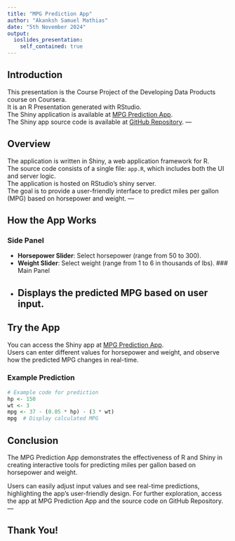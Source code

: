 ---
title: "MPG Prediction App"
author: "Akanksh Samuel Mathias"
date: "5th November 2024"
output:  
  ioslides_presentation:
    self_contained: true
---

## Introduction
This presentation is the Course Project of the Developing Data Products course on Coursera.  
It is an R Presentation generated with RStudio.  
The Shiny application is available at [MPG Prediction App](https://asteroiddestroyer96.shinyapps.io/shiny_new_application/).  
The Shiny app source code is available at [GitHub Repository](https://github.com/Akanksh-Mathias/Shiny-New-Application).
---

## Overview
The application is written in Shiny, a web application framework for R.  
The source code consists of a single file: `app.R`, which includes both the UI and server logic.  
The application is hosted on RStudio’s shiny server.  
The goal is to provide a user-friendly interface to predict miles per gallon (MPG) based on horsepower and weight.
---

## How the App Works
### Side Panel
- **Horsepower Slider**: Select horsepower (range from 50 to 300).
- **Weight Slider**: Select weight (range from 1 to 6 in thousands of lbs).
### Main Panel
- Displays the predicted MPG based on user input.
---

## Try the App
You can access the Shiny app at [MPG Prediction App](https://asteroiddestroyer96.shinyapps.io/shiny_new_application/).  
Users can enter different values for horsepower and weight, and observe how the predicted MPG changes in real-time.

### Example Prediction
```{r, echo=FALSE}
# Example code for prediction
hp <- 150
wt <- 3
mpg <- 37 - (0.05 * hp) - (3 * wt)
mpg  # Display calculated MPG
```
## Conclusion
The MPG Prediction App demonstrates the effectiveness of R and Shiny in creating interactive tools for predicting miles per gallon based on horsepower and weight.

Users can easily adjust input values and see real-time predictions, highlighting the app's user-friendly design.
For further exploration, access the app at MPG Prediction App and the source code on GitHub Repository.
---

## Thank You!
  